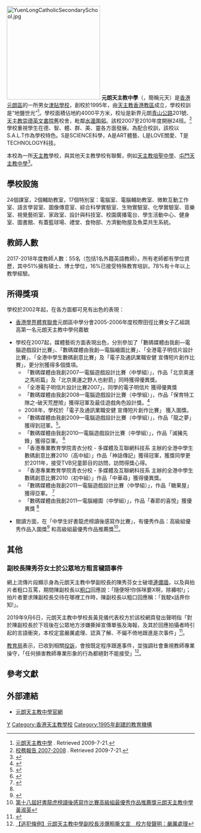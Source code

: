 {{Infobox school
| name= 元朗天主教中學<br/>{{lang|en|Yuen Long Catholic Secondary School}}
| image = Yuen Long Catholic Secondary School.jpg
| motto = 地鹽世光
| motto_translation = {{lang-en|The Salt of the earth; the Light of the world.}}
| established = 1995年
| grades = 中一至中六
| type= 津貼文法中學
| gender = [[混合性別教育|男女校]]
| religion = [[天主教|天主教]]
| school_sponsoring_body = [[天主教香港教區|天主教香港教區]]
| superintendent = 包俊偉神父
| principal = 黃見儀女士
| vice_principal = 張振邦先生
| staff = 59人
| classes = 21個
| language = [[香港中文授課中學|中文]]
| district = [[元朗區|元朗區]]
| address = {{HKG}}[[新界|新界]][[元朗|元朗]][[青山公路|青山公路]]201號[[水邊圍邨|水邊圍邨]]
| telephone = {{tel|852|2443 1363}}
| fax = {{tel|852|2443 9772}}
| website= {{url|http://www.ylcss.edu.hk}}
}}
[[File:YuenLongCatholicSecondarySchool.jpg|250px]]
'''元朗天主教中學 '''（{{lang-en|Yuen Long Catholic Secondary School}}，簡稱元天）是[[香港|香港]][[元朗區|元朗區]]的一所男女[[津貼學校|津貼學校]]，創校於1995年，由[[天主教香港教區|天主教香港教區]]成立，學校校訓是“地鹽世光”<ref>[http://www.ylcss.edu.hk/ 元朗天主教中學] {{Wayback|url=http://www.ylcss.edu.hk/ |date=20200921193019 }}. Retrieved 2009-7-21.</ref>。學校面積佔地約4000平方米，校址是新界元朗[[青山公路|青山公路]]201號、[[天主教崇德英文書院|天主教崇德英文書院]]舊校舍，毗鄰[[水邊圍邨|水邊圍邨]]。該校2007至2010年度開辦24班。<ref>[http://www.ylcss.edu.hk/sbm/0708school_report.pdf 校務報告 2007-2008]{{dead link|date=2017年11月 |bot=InternetArchiveBot |fix-attempted=yes }} . Retrieved 2009-7-21.</ref>學校重視學生在德、智、體、群、美、靈各方面發展。為配合校訓，該校以S.A.L.T作為學校特色。S是SCIENCE科學，A是ART體藝、L是LOVE關愛、T是TECHNOLOGY科技。

本校為一所[[天主教|天主教]]學校，與其他天主教學校有聯繫，例如[[天主教培聖中學|天主教培聖中學]]、[[屯門天主教中學|屯門天主教中學]]<ref>{{Cite web |url=http://kkp.catholic.org.hk/edu/edu3114.html |title=西北區聯校領袖訓練營 學生互相分享交流經驗（公教報） |accessdate=2009-07-21 |archive-date=2018-03-16 |archive-url=https://web.archive.org/web/20180316060601/http://kkp.catholic.org.hk/edu/edu3114.html |dead-url=no }}</ref>。

== 學校設施 ==
24個課室，2個輔助教室，17個特別室：電腦室、電腦輔助教室、微軟互動工作室、語言學習室、圖像傳意室、綜合科學實驗室、生物實驗室、化學實驗室、音樂室、視覺藝術室、家政室、設計與科技室、校園廣播電台、學生活動中心、健身室、圖書館、有蓋籃球場、禮堂、食物部、方濟動物屋及魚菜共生系統。

== 教師人數 ==
2017-2018年度教師人數：55名（包括1名外籍英語教師）。所有老師都有學位資歷，其中51%擁有碩士、博士學位，16%已接受特殊教育培訓，78%有十年以上教學經驗。

== 所得獎項 ==
學校於2002年起，在各方面都可見有出色的表現：
*[[香港學界體育聯會|香港學界體育聯會]]元朗區中學分會2005-2006年度校際田徑比賽女子乙組跳高第一名元朗天主教中學何嘉敏

*學校在2007起，媒體藝術方面表現出色，分別參加了「數碼媒體由我創—電腦遊戲設計比賽」、「數碼媒體由我創—電腦繪圖比賽」、「全港電子明信片設計比賽」、「全港中學生數碼創意比賽」及「電子及通訊業職安健 宣傳短片創作比賽」，更分別獲得多個獎項。
**「數碼媒體由我創2007—電腦遊戲設計比賽（中學組）」，作品「北京奧運之馬術篇」及「北京奧運之野人也射箭」同時獲得優異獎。
**「全港電子明信片設計比賽2007」，同學的電子明信片 獲得優異獎
**「數碼媒體由我創2008—電腦遊戲設計比賽（中學組）」，作品「保育特工隊之-破天荒歷險」獲得冠軍及最佳遊戲角色設計獎。<ref>{{Cite web |url=http://www.pigeoncity.com.hk/project/dmdiy2008/judge.html |title=數碼媒體由我創2008官方網站 |accessdate=2011-06-28 |archive-date=2011-10-14 |archive-url=https://web.archive.org/web/20111014224142/http://www.pigeoncity.com.hk/project/dmdiy2008/judge.html |dead-url=no }}</ref>
**2008年，學校於「電子及通訊業職安健 宣傳短片創作比賽」 獲入圍獎。 
**「數碼媒體由我創2009—電腦遊戲設計比賽（中學組）」，作品「龍之夢」獲得到冠軍。<ref>{{Cite web |url=http://www.pigeoncity.com.hk/project/dmdiy2009/judge.html |title=數碼媒體由我創2009官方網站 |accessdate=2011-06-28 |archive-date=2009-04-10 |archive-url=https://web.archive.org/web/20090410041424/http://www.pigeoncity.com.hk/project/dmdiy2009/judge.html |dead-url=no }}</ref>。
**「數碼媒體由我創2010—電腦遊戲設計比賽（中學組）」，作品「滅豬先鋒」獲得亞軍。 <ref>{{Cite web |url=http://www.pigeoncity.com.hk/project/dmdiy2010/ |title=數碼媒體由我創2010官方網站 |accessdate=2011-07-12 |archive-date=2010-03-25 |archive-url=https://web.archive.org/web/20100325235825/http://www.pigeoncity.com.hk/project/dmdiy2010/ |dead-url=no }}</ref>
**「香港專業教育學院青衣分校 - 多媒體及互聯網科技系 主辦的全港中學生數碼創意比賽2010（高中組）」作品「神話傳記」獲得冠軍，獲獎同學更於2011年，接受TVB兒童節目的訪問，訪問得獎心得。
**「香港專業教育學院青衣分校 - 多媒體及互聯網科技系 主辦的全港中學生數碼創意比賽2010（初中組）」作品「中華尋」獲得優異獎。
**「數碼媒體由我創2011—電腦遊戲設計比賽（中學組）」，作品「糖果屋」獲得亞軍。 <ref name=:1>{{Cite web |url=http://www.cp.org.hk/ |title=數碼媒體由我創2011官方網站 |accessdate=2011-07-12 |archive-date=2013-05-18 |archive-url=https://web.archive.org/web/20130518083210/http://cp.org.hk/ |dead-url=no }}</ref>
**「數碼媒體由我創2011—電腦繪圖（中學組）」，作品「春節的喜悅」獲優異獎 <ref name=:1 />

*閱讀方面，在「中學生好書龍虎榜讀後感寫作比賽」，有優秀作品：高級組優秀作品入圍獎<ref>{{Cite web |url=http://www.hkptu.org.hk/reading/v3/form/20S_bookreport2.pdf |title=第二十屆中學生好書龍虎榜讀後感寫作比賽高級組優秀作品入圍獎元朗天主教中學鄧凱尹 |accessdate=2009-07-21 |archive-date=2009-05-09 |archive-url=https://web.archive.org/web/20090509052636/http://www.hkptu.org.hk/reading/v3/form/20S_bookreport2.pdf |dead-url=yes }}</ref> 和高級組最優秀作品推薦獎<ref>[http://lstlkkc.edu.hk/l11-web/web/news/2006-2007/2007_05_02b.pdf 第十八屆好書龍虎榜讀後感寫作比賽高級組最優秀作品推薦獎元朗天主教中學黃淑英]{{dead link|date=2017年11月 |bot=InternetArchiveBot |fix-attempted=yes }}</ref>。

== 其他 ==
=== 副校長陳秀芬女士於公眾地方粗言穢語事件 ===
{{main|反對逃犯條例修訂草案運動}}
網上流傳片段顯示身為元朗天主教中學副校長的陳秀芬女士破壞[[連儂牆_(香港2019年)|連儂牆]]，以及與拍片者粗口互罵，期間陳副校長以[[粗口|粗口]]回應說：「隨便呀!你係咪要X啊，除褲啦!」；拍片者要求陳副校長交待在哪裡工作時，陳副校長以粗口回應稱：「我駛x話畀你知!」。

2019年9月6日，元朗天主教中學校長黃見儀代表校方於該校網頁發出聲明指「對於陳副校長於下班後在公眾地方涉嫌撕掉宣傳單張及海報，及其於回應拍攝者時引起的言語衝突，本校定當嚴厲處理、認真了解、不偏不倚地跟進是次事件」<ref>{{Cite web |url=https://hk.on.cc/hk/bkn/cnt/news/20190906/bkn-20190906182015198-0906_00822_001.html?refer=hn2 |title=修例風波：女副校連儂牆撕紙講粗口叫除褲　涉事中學嚴肅跟進 |accessdate=2019-09-06 |archive-date=2019-09-06 |archive-url=https://web.archive.org/web/20190906131048/https://hk.on.cc/hk/bkn/cnt/news/20190906/bkn-20190906182015198-0906_00822_001.html%3Frefer%3Dhn2 |dead-url=no }}</ref>。

[[教育局_(香港)|教育局]]表示，已收到相關[[投訴|投訴]]，會按既定程序跟進事件，並強調社會重視教師專業操守，「任何損害教師專業形象的行為都絕對不能接受」<ref>[https://news.mingpao.com/ins/港聞/article/20190906/s00001/1567766832289/【逃犯條例】元朗天主教中學副校長涉爆粗撕文宣-校方發聲明-嚴厲處理 【逃犯條例】元朗天主教中學副校長涉爆粗撕文宣　校方發聲明：嚴厲處理]</ref>。

==參考文獻==
{{reflist}}

== 外部連結 ==
{{commons cat|Yuen Long Catholic Secondary School|元朗天主教中學}}
* [http://www.ylcss.edu.hk 元朗天主教中學官網] {{Wayback|url=http://www.ylcss.edu.hk/ |date=20200921193019 }}
{{香港天主教中學}}
[[Category:元朗區中學|Y]]
[[Category:香港天主教學校|Category:香港天主教學校]]
[[Category:1995年創建的教育機構|Category:1995年創建的教育機構]]